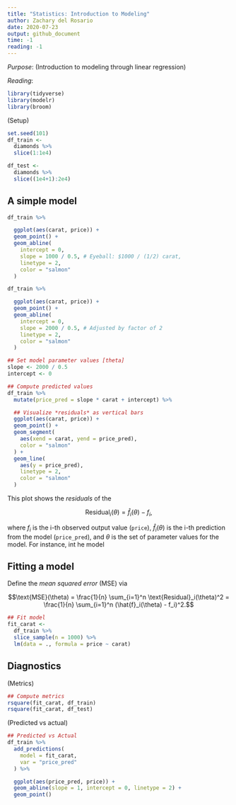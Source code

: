 ```yaml
---
title: "Statistics: Introduction to Modeling"
author: Zachary del Rosario
date: 2020-07-23
output: github_document
time: -1
reading: -1
---
```


*Purpose*: (Introduction to modeling through linear regression)

*Reading*:

```r
library(tidyverse)
library(modelr)
library(broom)
```

(Setup)

```r
set.seed(101)
df_train <-
  diamonds %>%
  slice(1:1e4)

df_test <-
  diamonds %>%
  slice((1e4+1):2e4)
```

## A simple model

```r
df_train %>%

  ggplot(aes(carat, price)) +
  geom_point() +
  geom_abline(
    intercept = 0,
    slope = 1000 / 0.5, # Eyeball: $1000 / (1/2) carat,
    linetype = 2,
    color = "salmon"
  )
```

```r
df_train %>%

  ggplot(aes(carat, price)) +
  geom_point() +
  geom_abline(
    intercept = 0,
    slope = 2000 / 0.5, # Adjusted by factor of 2
    linetype = 2,
    color = "salmon"
  )
```

```r
## Set model parameter values [theta]
slope <- 2000 / 0.5
intercept <- 0

## Compute predicted values
df_train %>%
  mutate(price_pred = slope * carat + intercept) %>%

  ## Visualize *residuals* as vertical bars
  ggplot(aes(carat, price)) +
  geom_point() +
  geom_segment(
    aes(xend = carat, yend = price_pred),
    color = "salmon"
  ) +
  geom_line(
    aes(y = price_pred),
    linetype = 2,
    color = "salmon"
  )
```

This plot shows the *residuals* of the

$$\text{Residual}_i(\theta) = \hat{f}_i(\theta) - f_i,$$

where $f_i$ is the i-th observed output value (`price`), $\hat{f}_i(\theta)$ is the i-th prediction from the model (`price_pred`), and $\theta$ is the set of parameter values for the model. For instance, int he model

## Fitting a model

Define the *mean squared error* (MSE) via

$$\text{MSE}(\theta) = \frac{1}{n} \sum_{i=1}^n \text{Residual}_i(\theta)^2 = \frac{1}{n} \sum_{i=1}^n (\hat{f}_i(\theta) - f_i)^2.$$



```r
## Fit model
fit_carat <-
  df_train %>%
  slice_sample(n = 1000) %>%
  lm(data = ., formula = price ~ carat)

```

## Diagnostics

(Metrics)

```r
## Compute metrics
rsquare(fit_carat, df_train)
rsquare(fit_carat, df_test)
```

(Predicted vs actual)

```r
## Predicted vs Actual
df_train %>%
  add_predictions(
    model = fit_carat,
    var = "price_pred"
  ) %>%

  ggplot(aes(price_pred, price)) +
  geom_abline(slope = 1, intercept = 0, linetype = 2) +
  geom_point()
```
